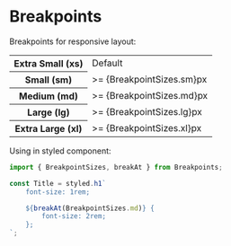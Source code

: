 
<Meta title="Styles/Breakpoints" />

# Breakpoints

Breakpoints for responsive layout:

<table>
    <tr>
        <th>Extra Small (xs)</th>
        <td>Default</td>
    </tr>
    <tr>
        <th>Small (sm)</th>
        <td>>= {BreakpointSizes.sm}px</td>
    </tr>
    <tr>
        <th>Medium (md)</th>
        <td>>= {BreakpointSizes.md}px</td>
    </tr>
    <tr>
        <th>Large (lg)</th>
        <td>>= {BreakpointSizes.lg}px</td>
    </tr>
    <tr>
        <th>Extra Large (xl)</th>
        <td>>= {BreakpointSizes.xl}px</td>
    </tr>
</table>

Using in styled component:

```js
import { BreakpointSizes, breakAt } from Breakpoints;

const Title = styled.h1`
	font-size: 1rem;

	${breakAt(BreakpointSizes.md)} {
		font-size: 2rem;
	};
`;
```
